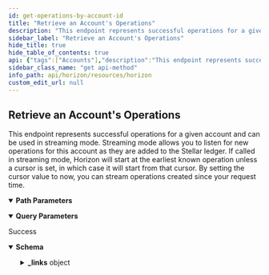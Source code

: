 ```yaml
---
id: get-operations-by-account-id
title: "Retrieve an Account's Operations"
description: "This endpoint represents successful operations for a given account and can be used in streaming mode. Streaming mode allows you to listen for new operations for this account as they are added to the Stellar ledger. If called in streaming mode, Horizon will start at the earliest known operation unless a cursor is set, in which case it will start from that cursor. By setting the cursor value to now, you can stream operations created since your request time."
sidebar_label: "Retrieve an Account's Operations"
hide_title: true
hide_table_of_contents: true
api: {"tags":["Accounts"],"description":"This endpoint represents successful operations for a given account and can be used in streaming mode. Streaming mode allows you to listen for new operations for this account as they are added to the Stellar ledger. If called in streaming mode, Horizon will start at the earliest known operation unless a cursor is set, in which case it will start from that cursor. By setting the cursor value to now, you can stream operations created since your request time.","operationId":"GetOperationsByAccountId","parameters":[{"name":"account_id","in":"path","required":true,"description":"This account’s public key encoded in a base32 string representation.","schema":{"type":"string","example":"GDMQQNJM4UL7QIA66P7R2PZHMQINWZBM77BEBMHLFXD5JEUAHGJ7R4JZ"}},{"name":"cursor","in":"query","required":false,"description":"A number that points to a specific location in a collection of responses and is pulled from the paging_token value of a record.","schema":{"type":"integer","example":6606617478959105}},{"name":"order","in":"query","required":false,"description":"A designation of the order in which records should appear. Options include asc (ascending) or desc (descending). If this argument isn’t set, it defaults to asc.","schema":{"type":"string","enum":["asc","desc"]}},{"name":"limit","in":"query","required":false,"description":"The maximum number of records returned. The limit can range from 1 to 200 - an upper limit that is hardcoded in Horizon for performance reasons. If this argument isn’t designated, it defaults to 10.","schema":{"type":"integer","example":10}},{"name":"include_failed","in":"query","required":false,"description":"Set to true to include failed operations in results. Options include true and false.","schema":{"type":"boolean","enum":[true,false]}},{"name":"join","in":"query","required":false,"description":"Set to transactions to include the transactions which created each of the operations in the response."}],"x-supports-streaming":true,"responses":{"200":{"description":"Success","content":{"application/json":{"schema":{"allOf":[{"type":"object","properties":{"_links":{"type":"object","properties":{"self":{"type":"object","properties":{"href":{"type":"string","format":"link"},"templated":{"type":"boolean"}},"required":["href"],"title":"link"},"next":{"type":"object","properties":{"href":{"type":"string","format":"link"},"templated":{"type":"boolean"}},"required":["href"],"title":"link"},"prev":{"type":"object","properties":{"href":{"type":"string","format":"link"},"templated":{"type":"boolean"}},"required":["href"],"title":"link"}}}},"title":"Links"},{"oneOf":[{"type":"object","properties":{"_links":{"type":"object","properties":{"self":{"type":"object","properties":{"href":{"type":"string","format":"link"},"templated":{"type":"boolean"}},"required":["href"],"title":"link"},"transaction":{"type":"object","properties":{"href":{"type":"string","format":"link"},"templated":{"type":"boolean"}},"required":["href"],"title":"link"},"effects":{"type":"object","properties":{"href":{"type":"string","format":"link"},"templated":{"type":"boolean"}},"required":["href"],"title":"link"},"succeeds":{"type":"object","properties":{"href":{"type":"string","format":"link"},"templated":{"type":"boolean"}},"required":["href"],"title":"link"},"precedes":{"type":"object","properties":{"href":{"type":"string","format":"link"},"templated":{"type":"boolean"}},"required":["href"],"title":"link"}},"required":["self","transaction","effects","succeeds","precedes"]},"id":{"type":"string","title":"id"},"paging_token":{"type":"string"},"transaction_successful":{"type":"boolean"},"source_account":{"type":"string","pattern":"G[A-Z0-9]{55}","title":"address"},"type":{"type":"string","example":"create_account"},"type_i":{"type":"number","example":0},"created_at":{"type":"string"},"transaction_hash":{"type":"string"},"starting_balance":{"type":"string"},"funder":{"type":"string","pattern":"G[A-Z0-9]{55}","title":"address"},"account":{"type":"string","pattern":"G[A-Z0-9]{55}","title":"address"}},"required":["id","paging_token","transaction_successful","source_account","type","type_i","created_at","transaction_hash","starting_balance","funder","account"],"title":"CreateAccount"},{"type":"object","properties":{"_embedded":{"type":"object","properties":{"records":{"type":"array","items":{"type":"object","properties":{"_links":{"type":"object","properties":{"self":{"type":"object","properties":{"href":{"type":"string","format":"link"},"templated":{"type":"boolean"}},"required":["href"],"title":"link"},"transaction":{"type":"object","properties":{"href":{"type":"string","format":"link"},"templated":{"type":"boolean"}},"required":["href"],"title":"link"},"effects":{"type":"object","properties":{"href":{"type":"string","format":"link"},"templated":{"type":"boolean"}},"required":["href"],"title":"link"},"succeeds":{"type":"object","properties":{"href":{"type":"string","format":"link"},"templated":{"type":"boolean"}},"required":["href"],"title":"link"},"precedes":{"type":"object","properties":{"href":{"type":"string","format":"link"},"templated":{"type":"boolean"}},"required":["href"],"title":"link"}},"required":["self","transaction","effects","succeeds","precedes"]},"id":{"type":"string","title":"id"},"paging_token":{"type":"string"},"transaction_successful":{"type":"boolean"},"source_account":{"type":"string","pattern":"G[A-Z0-9]{55}","title":"address"},"type":{"type":"string","example":"payment"},"type_i":{"type":"string"},"created_at":{"type":"string"},"transaction_hash":{"type":"string"},"asset_type":{"type":"string"},"asset_code":{"enum":["native","credit_alphanum4","credit_alphanum12"]},"asset_issuer":{"type":"string","pattern":"G[A-Z0-9]{55}","title":"address"},"from":{"type":"string","pattern":"G[A-Z0-9]{55}","title":"address"},"to":{"type":"string","pattern":"G[A-Z0-9]{55}","title":"address"},"amount":{"type":"string"}},"required":["id","paging_token","transaction_successful","source_account","type","type_i","created_at","transaction_hash","asset_type","from","to","amount"]}}}}},"title":"Payment"},{"type":"object","properties":{"_links":{"type":"object","properties":{"self":{"type":"object","properties":{"href":{"type":"string","format":"link"},"templated":{"type":"boolean"}},"required":["href"],"title":"link"},"transaction":{"type":"object","properties":{"href":{"type":"string","format":"link"},"templated":{"type":"boolean"}},"required":["href"],"title":"link"},"effects":{"type":"object","properties":{"href":{"type":"string","format":"link"},"templated":{"type":"boolean"}},"required":["href"],"title":"link"},"succeeds":{"type":"object","properties":{"href":{"type":"string","format":"link"},"templated":{"type":"boolean"}},"required":["href"],"title":"link"},"precedes":{"type":"object","properties":{"href":{"type":"string","format":"link"},"templated":{"type":"boolean"}},"required":["href"],"title":"link"}},"required":["self","transaction","effects","succeeds","precedes"]},"id":{"type":"string","title":"id"},"paging_token":{"type":"string"},"transaction_successful":{"type":"boolean"},"source_account":{"type":"string","pattern":"G[A-Z0-9]{55}","title":"address"},"type":{"type":"string","example":"path_payment_strict_receive"},"type_i":{"type":"number","example":2},"created_at":{"type":"string"},"transaction_hash":{"type":"string"},"asset_type":{"type":"string","enum":["native","credit_alphanum4","credit_alphanum12"]},"asset_code":{"type":"string"},"asset_issuer":{"type":"string","pattern":"G[A-Z0-9]{55}","title":"address"},"from":{"type":"string","pattern":"G[A-Z0-9]{55}","title":"address"},"to":{"type":"string","pattern":"G[A-Z0-9]{55}","title":"address"},"amount":{"type":"string"},"path":{"type":"array","items":{"type":"object","properties":{"asset_type":{"type":"string","enum":["native","credit_alphanum4","credit_alphanum12"]},"asset_code":{"type":"string"},"asset_issuer":{"type":"string","pattern":"G[A-Z0-9]{55}","title":"address"}}}},"source_amount":{"type":"string"},"destination_min":{"type":"string"},"source_asset_type":{"type":"string"},"source_asset_code":{"type":"string"},"source_asset_issuer":{"type":"string","pattern":"G[A-Z0-9]{55}","title":"address"}},"required":["id","paging_token","transaction_successful","source_account","type","type_i","created_at","transaction_hash","from","to","amount","path","source_amount","destination_min"],"title":"PathPaymentStrictReceive"},{"type":"object","properties":{"_links":{"type":"object","properties":{"self":{"type":"object","properties":{"href":{"type":"string","format":"link"},"templated":{"type":"boolean"}},"required":["href"],"title":"link"},"transaction":{"type":"object","properties":{"href":{"type":"string","format":"link"},"templated":{"type":"boolean"}},"required":["href"],"title":"link"},"effects":{"type":"object","properties":{"href":{"type":"string","format":"link"},"templated":{"type":"boolean"}},"required":["href"],"title":"link"},"succeeds":{"type":"object","properties":{"href":{"type":"string","format":"link"},"templated":{"type":"boolean"}},"required":["href"],"title":"link"},"precedes":{"type":"object","properties":{"href":{"type":"string","format":"link"},"templated":{"type":"boolean"}},"required":["href"],"title":"link"}},"required":["self","transaction","effects","succeeds","precedes"]},"id":{"type":"string","title":"id"},"paging_token":{"type":"string"},"transaction_successful":{"type":"boolean"},"source_account":{"type":"string","pattern":"G[A-Z0-9]{55}","title":"address"},"type":{"type":"string","example":"path_payment_strict_send"},"type_i":{"type":"number","example":13},"created_at":{"type":"string"},"transaction_hash":{"type":"string"},"asset_type":{"type":"string","enum":["native","credit_alphanum4","credit_alphanum12"]},"asset_code":{"type":"string"},"asset_issuer":{"type":"string","pattern":"G[A-Z0-9]{55}","title":"address"},"from":{"type":"string","pattern":"G[A-Z0-9]{55}","title":"address"},"to":{"type":"string","pattern":"G[A-Z0-9]{55}","title":"address"},"amount":{"type":"string"},"path":{"type":"array","items":{"type":"object","properties":{"asset_type":{"type":"string","enum":["native","credit_alphanum4","credit_alphanum12"]},"asset_code":{"type":"string"},"asset_issuer":{"type":"string","pattern":"G[A-Z0-9]{55}","title":"address"}}}},"source_amount":{"type":"string"},"source_max":{"type":"string"},"source_asset_type":{"type":"string"},"source_asset_code":{"type":"string"},"source_asset_issuer":{"type":"string","pattern":"G[A-Z0-9]{55}","title":"address"}},"required":["id","paging_token","transaction_successful","source_account","type","type_i","created_at","transaction_hash","from","to","amount","path","source_amount","source_asset_type"],"title":"PathPaymentStrictSend"},{"type":"object","properties":{"_links":{"type":"object","properties":{"self":{"type":"object","properties":{"href":{"type":"string","format":"link"},"templated":{"type":"boolean"}},"required":["href"],"title":"link"},"transaction":{"type":"object","properties":{"href":{"type":"string","format":"link"},"templated":{"type":"boolean"}},"required":["href"],"title":"link"},"effects":{"type":"object","properties":{"href":{"type":"string","format":"link"},"templated":{"type":"boolean"}},"required":["href"],"title":"link"},"succeeds":{"type":"object","properties":{"href":{"type":"string","format":"link"},"templated":{"type":"boolean"}},"required":["href"],"title":"link"},"precedes":{"type":"object","properties":{"href":{"type":"string","format":"link"},"templated":{"type":"boolean"}},"required":["href"],"title":"link"}},"required":["self","transaction","effects","succeeds","precedes"]},"id":{"type":"string","title":"id"},"paging_token":{"type":"string"},"transaction_successful":{"type":"boolean"},"source_account":{"type":"string","pattern":"G[A-Z0-9]{55}","title":"address"},"type":{"type":"string","example":"account_merge"},"type_i":{"type":"number","example":8},"created_at":{"type":"string"},"transaction_hash":{"type":"string"},"account":{"type":"string","pattern":"G[A-Z0-9]{55}","title":"address"},"into":{"type":"string","pattern":"G[A-Z0-9]{55}","title":"address"}},"required":["id","paging_token","transaction_successful","source_account","type","type_i","created_at","transaction_hash","account","into"],"title":"AccountMerge"}]}]},"examples":{"RetrieveAnAccountsOperations":{"value":{"_links":{"self":{"href":"https://horizon.stellar.org/accounts/GAYOLLLUIZE4DZMBB2ZBKGBUBZLIOYU6XFLW37GBP2VZD3ABNXCW4BVA/operations?cursor=&limit=10&order=asc"},"next":{"href":"https://horizon.stellar.org/accounts/GAYOLLLUIZE4DZMBB2ZBKGBUBZLIOYU6XFLW37GBP2VZD3ABNXCW4BVA/operations?cursor=120194466505179137&limit=10&order=asc"},"prev":{"href":"https://horizon.stellar.org/accounts/GAYOLLLUIZE4DZMBB2ZBKGBUBZLIOYU6XFLW37GBP2VZD3ABNXCW4BVA/operations?cursor=120192344791343105&limit=10&order=desc"}},"_embedded":{"records":[{"_links":{"self":{"href":"https://horizon.stellar.org/operations/120192344791343105"},"transaction":{"href":"https://horizon.stellar.org/transactions/ef0fe04ac3c7de7228ca2598886059868ad05c224a041e8b2d9ee2a8a9dd6894"},"effects":{"href":"https://horizon.stellar.org/operations/120192344791343105/effects"},"succeeds":{"href":"https://horizon.stellar.org/effects?order=desc&cursor=120192344791343105"},"precedes":{"href":"https://horizon.stellar.org/effects?order=asc&cursor=120192344791343105"}},"id":"120192344791343105","paging_token":"120192344791343105","transaction_successful":true,"source_account":"GBVFTZL5HIPT4PFQVTZVIWR77V7LWYCXU4CLYWWHHOEXB64XPG5LDMTU","type":"create_account","type_i":0,"created_at":"2020-01-29T19:43:59Z","transaction_hash":"ef0fe04ac3c7de7228ca2598886059868ad05c224a041e8b2d9ee2a8a9dd6894","starting_balance":"2.0000000","funder":"GBVFTZL5HIPT4PFQVTZVIWR77V7LWYCXU4CLYWWHHOEXB64XPG5LDMTU","account":"GAYOLLLUIZE4DZMBB2ZBKGBUBZLIOYU6XFLW37GBP2VZD3ABNXCW4BVA"},{"_links":{"self":{"href":"https://horizon.stellar.org/operations/120192370561220609"},"transaction":{"href":"https://horizon.stellar.org/transactions/c1cb850f413e4038c4120bd9badc07bb8ef85a46649a4d5c9c16e578a2d30589"},"effects":{"href":"https://horizon.stellar.org/operations/120192370561220609/effects"},"succeeds":{"href":"https://horizon.stellar.org/effects?order=desc&cursor=120192370561220609"},"precedes":{"href":"https://horizon.stellar.org/effects?order=asc&cursor=120192370561220609"}},"id":"120192370561220609","paging_token":"120192370561220609","transaction_successful":true,"source_account":"GBVFTZL5HIPT4PFQVTZVIWR77V7LWYCXU4CLYWWHHOEXB64XPG5LDMTU","type":"payment","type_i":1,"created_at":"2020-01-29T19:44:36Z","transaction_hash":"c1cb850f413e4038c4120bd9badc07bb8ef85a46649a4d5c9c16e578a2d30589","asset_type":"native","from":"GBVFTZL5HIPT4PFQVTZVIWR77V7LWYCXU4CLYWWHHOEXB64XPG5LDMTU","to":"GAYOLLLUIZE4DZMBB2ZBKGBUBZLIOYU6XFLW37GBP2VZD3ABNXCW4BVA","amount":"200.0000000"},{"_links":{"self":{"href":"https://horizon.stellar.org/operations/120192452165550081"},"transaction":{"href":"https://horizon.stellar.org/transactions/0e6bc30f2b2f50ca0ecedef5a527309c74964e7daa6018976cd2c686c5df4be3"},"effects":{"href":"https://horizon.stellar.org/operations/120192452165550081/effects"},"succeeds":{"href":"https://horizon.stellar.org/effects?order=desc&cursor=120192452165550081"},"precedes":{"href":"https://horizon.stellar.org/effects?order=asc&cursor=120192452165550081"}},"id":"120192452165550081","paging_token":"120192452165550081","transaction_successful":true,"source_account":"GAYOLLLUIZE4DZMBB2ZBKGBUBZLIOYU6XFLW37GBP2VZD3ABNXCW4BVA","type":"change_trust","type_i":6,"created_at":"2020-01-29T19:46:20Z","transaction_hash":"0e6bc30f2b2f50ca0ecedef5a527309c74964e7daa6018976cd2c686c5df4be3","asset_type":"credit_alphanum4","asset_code":"USD","asset_issuer":"GDUKMGUGDZQK6YHYA5Z6AY2G4XDSZPSZ3SW5UN3ARVMO6QSRDWP5YLEX","limit":"922337203685.4775807","trustee":"GDUKMGUGDZQK6YHYA5Z6AY2G4XDSZPSZ3SW5UN3ARVMO6QSRDWP5YLEX","trustor":"GAYOLLLUIZE4DZMBB2ZBKGBUBZLIOYU6XFLW37GBP2VZD3ABNXCW4BVA"},{"_links":{"self":{"href":"https://horizon.stellar.org/operations/120192477935251457"},"transaction":{"href":"https://horizon.stellar.org/transactions/ec4116595bdfa8c1039c40af425e497c91fcf387c2a2a0cfa1f3bf64733f1f23"},"effects":{"href":"https://horizon.stellar.org/operations/120192477935251457/effects"},"succeeds":{"href":"https://horizon.stellar.org/effects?order=desc&cursor=120192477935251457"},"precedes":{"href":"https://horizon.stellar.org/effects?order=asc&cursor=120192477935251457"}},"id":"120192477935251457","paging_token":"120192477935251457","transaction_successful":true,"source_account":"GAYOLLLUIZE4DZMBB2ZBKGBUBZLIOYU6XFLW37GBP2VZD3ABNXCW4BVA","type":"change_trust","type_i":6,"created_at":"2020-01-29T19:46:55Z","transaction_hash":"ec4116595bdfa8c1039c40af425e497c91fcf387c2a2a0cfa1f3bf64733f1f23","asset_type":"credit_alphanum4","asset_code":"NGNT","asset_issuer":"GAWODAROMJ33V5YDFY3NPYTHVYQG7MJXVJ2ND3AOGIHYRWINES6ACCPD","limit":"922337203685.4775807","trustee":"GAWODAROMJ33V5YDFY3NPYTHVYQG7MJXVJ2ND3AOGIHYRWINES6ACCPD","trustor":"GAYOLLLUIZE4DZMBB2ZBKGBUBZLIOYU6XFLW37GBP2VZD3ABNXCW4BVA"},{"_links":{"self":{"href":"https://horizon.stellar.org/operations/120192490820268033"},"transaction":{"href":"https://horizon.stellar.org/transactions/81f2b857cb47d7c63ca12e2ec3466f6f17b4990bf492ef752c9c6d2035ca11ff"},"effects":{"href":"https://horizon.stellar.org/operations/120192490820268033/effects"},"succeeds":{"href":"https://horizon.stellar.org/effects?order=desc&cursor=120192490820268033"},"precedes":{"href":"https://horizon.stellar.org/effects?order=asc&cursor=120192490820268033"}},"id":"120192490820268033","paging_token":"120192490820268033","transaction_successful":true,"source_account":"GAYOLLLUIZE4DZMBB2ZBKGBUBZLIOYU6XFLW37GBP2VZD3ABNXCW4BVA","type":"change_trust","type_i":6,"created_at":"2020-01-29T19:47:11Z","transaction_hash":"81f2b857cb47d7c63ca12e2ec3466f6f17b4990bf492ef752c9c6d2035ca11ff","asset_type":"credit_alphanum4","asset_code":"EURT","asset_issuer":"GAP5LETOV6YIE62YAM56STDANPRDO7ZFDBGSNHJQIYGGKSMOZAHOOS2S","limit":"922337203685.4775807","trustee":"GAP5LETOV6YIE62YAM56STDANPRDO7ZFDBGSNHJQIYGGKSMOZAHOOS2S","trustor":"GAYOLLLUIZE4DZMBB2ZBKGBUBZLIOYU6XFLW37GBP2VZD3ABNXCW4BVA"},{"_links":{"self":{"href":"https://horizon.stellar.org/operations/120192499410071553"},"transaction":{"href":"https://horizon.stellar.org/transactions/34b28df891c6a09968a2f0a6b410300b08b09c5f58cd12fe64fda59d29688f6e"},"effects":{"href":"https://horizon.stellar.org/operations/120192499410071553/effects"},"succeeds":{"href":"https://horizon.stellar.org/effects?order=desc&cursor=120192499410071553"},"precedes":{"href":"https://horizon.stellar.org/effects?order=asc&cursor=120192499410071553"}},"id":"120192499410071553","paging_token":"120192499410071553","transaction_successful":true,"source_account":"GAYOLLLUIZE4DZMBB2ZBKGBUBZLIOYU6XFLW37GBP2VZD3ABNXCW4BVA","type":"change_trust","type_i":6,"created_at":"2020-01-29T19:47:22Z","transaction_hash":"34b28df891c6a09968a2f0a6b410300b08b09c5f58cd12fe64fda59d29688f6e","asset_type":"credit_alphanum4","asset_code":"BB1","asset_issuer":"GD5J6HLF5666X4AZLTFTXLY46J5SW7EXRKBLEYPJP33S33MXZGV6CWFN","limit":"922337203685.4775807","trustee":"GD5J6HLF5666X4AZLTFTXLY46J5SW7EXRKBLEYPJP33S33MXZGV6CWFN","trustor":"GAYOLLLUIZE4DZMBB2ZBKGBUBZLIOYU6XFLW37GBP2VZD3ABNXCW4BVA"},{"_links":{"self":{"href":"https://horizon.stellar.org/operations/120192508000047105"},"transaction":{"href":"https://horizon.stellar.org/transactions/12a8e8f11a697ee06a092eb0700c2b713fe07d29ffab190988d5bb248caf1917"},"effects":{"href":"https://horizon.stellar.org/operations/120192508000047105/effects"},"succeeds":{"href":"https://horizon.stellar.org/effects?order=desc&cursor=120192508000047105"},"precedes":{"href":"https://horizon.stellar.org/effects?order=asc&cursor=120192508000047105"}},"id":"120192508000047105","paging_token":"120192508000047105","transaction_successful":true,"source_account":"GAYOLLLUIZE4DZMBB2ZBKGBUBZLIOYU6XFLW37GBP2VZD3ABNXCW4BVA","type":"change_trust","type_i":6,"created_at":"2020-01-29T19:47:33Z","transaction_hash":"12a8e8f11a697ee06a092eb0700c2b713fe07d29ffab190988d5bb248caf1917","asset_type":"credit_alphanum4","asset_code":"CNY","asset_issuer":"GAREELUB43IRHWEASCFBLKHURCGMHE5IF6XSE7EXDLACYHGRHM43RFOX","limit":"922337203685.4775807","trustee":"GAREELUB43IRHWEASCFBLKHURCGMHE5IF6XSE7EXDLACYHGRHM43RFOX","trustor":"GAYOLLLUIZE4DZMBB2ZBKGBUBZLIOYU6XFLW37GBP2VZD3ABNXCW4BVA"},{"_links":{"self":{"href":"https://horizon.stellar.org/operations/120192542359883777"},"transaction":{"href":"https://horizon.stellar.org/transactions/36b9c9aa3c4a22a1e8274f69b1bbfdd5764e55b80804a8d9c6b35c14e4147580"},"effects":{"href":"https://horizon.stellar.org/operations/120192542359883777/effects"},"succeeds":{"href":"https://horizon.stellar.org/effects?order=desc&cursor=120192542359883777"},"precedes":{"href":"https://horizon.stellar.org/effects?order=asc&cursor=120192542359883777"}},"id":"120192542359883777","paging_token":"120192542359883777","transaction_successful":true,"source_account":"GAYOLLLUIZE4DZMBB2ZBKGBUBZLIOYU6XFLW37GBP2VZD3ABNXCW4BVA","type":"manage_buy_offer","type_i":12,"created_at":"2020-01-29T19:48:16Z","transaction_hash":"36b9c9aa3c4a22a1e8274f69b1bbfdd5764e55b80804a8d9c6b35c14e4147580","amount":"3.0000000","price":"18.1088911","price_r":{"n":181088911,"d":10000000},"buying_asset_type":"credit_alphanum4","buying_asset_code":"EURT","buying_asset_issuer":"GAP5LETOV6YIE62YAM56STDANPRDO7ZFDBGSNHJQIYGGKSMOZAHOOS2S","selling_asset_type":"native","offer_id":"0"},{"_links":{"self":{"href":"https://horizon.stellar.org/operations/120192568129794049"},"transaction":{"href":"https://horizon.stellar.org/transactions/f0362887d2b9b853e7b464b174adfceb4c73ffb6a45e10b7cb3bff9cfa808340"},"effects":{"href":"https://horizon.stellar.org/operations/120192568129794049/effects"},"succeeds":{"href":"https://horizon.stellar.org/effects?order=desc&cursor=120192568129794049"},"precedes":{"href":"https://horizon.stellar.org/effects?order=asc&cursor=120192568129794049"}},"id":"120192568129794049","paging_token":"120192568129794049","transaction_successful":true,"source_account":"GAYOLLLUIZE4DZMBB2ZBKGBUBZLIOYU6XFLW37GBP2VZD3ABNXCW4BVA","type":"manage_buy_offer","type_i":12,"created_at":"2020-01-29T19:48:54Z","transaction_hash":"f0362887d2b9b853e7b464b174adfceb4c73ffb6a45e10b7cb3bff9cfa808340","amount":"200.0000000","price":"0.0459893","price_r":{"n":459893,"d":10000000},"buying_asset_type":"credit_alphanum4","buying_asset_code":"NGNT","buying_asset_issuer":"GAWODAROMJ33V5YDFY3NPYTHVYQG7MJXVJ2ND3AOGIHYRWINES6ACCPD","selling_asset_type":"native","offer_id":"0"},{"_links":{"self":{"href":"https://horizon.stellar.org/operations/120194466505179137"},"transaction":{"href":"https://horizon.stellar.org/transactions/a470f40ba0c1fd17cb957e0b438bd873b110ffb808b8133a5144cea3f5a66d0d"},"effects":{"href":"https://horizon.stellar.org/operations/120194466505179137/effects"},"succeeds":{"href":"https://horizon.stellar.org/effects?order=desc&cursor=120194466505179137"},"precedes":{"href":"https://horizon.stellar.org/effects?order=asc&cursor=120194466505179137"}},"id":"120194466505179137","paging_token":"120194466505179137","transaction_successful":true,"source_account":"GAYOLLLUIZE4DZMBB2ZBKGBUBZLIOYU6XFLW37GBP2VZD3ABNXCW4BVA","type":"change_trust","type_i":6,"created_at":"2020-01-29T20:31:28Z","transaction_hash":"a470f40ba0c1fd17cb957e0b438bd873b110ffb808b8133a5144cea3f5a66d0d","asset_type":"credit_alphanum4","asset_code":"CNY","asset_issuer":"GAREELUB43IRHWEASCFBLKHURCGMHE5IF6XSE7EXDLACYHGRHM43RFOX","limit":"0.0000000","trustee":"GAREELUB43IRHWEASCFBLKHURCGMHE5IF6XSE7EXDLACYHGRHM43RFOX","trustor":"GAYOLLLUIZE4DZMBB2ZBKGBUBZLIOYU6XFLW37GBP2VZD3ABNXCW4BVA"}]}}}}}}}},"method":"get","path":"/accounts/{account_id}/operations","servers":[{"url":"https://horizon.stellar.org","description":"The main network"},{"url":"https://horizon-testnet.stellar.org","description":"The test network"}],"info":{"title":"Horizon","version":"0.0.1"},"postman":{"name":"Retrieve an Account's Operations","description":{"content":"This endpoint represents successful operations for a given account and can be used in streaming mode. Streaming mode allows you to listen for new operations for this account as they are added to the Stellar ledger. If called in streaming mode, Horizon will start at the earliest known operation unless a cursor is set, in which case it will start from that cursor. By setting the cursor value to now, you can stream operations created since your request time.","type":"text/plain"},"url":{"path":["accounts",":account_id","operations"],"host":["{{baseUrl}}"],"query":[{"disabled":false,"description":{"content":"A number that points to a specific location in a collection of responses and is pulled from the paging_token value of a record.","type":"text/plain"},"key":"cursor","value":""},{"disabled":false,"description":{"content":"A designation of the order in which records should appear. Options include asc (ascending) or desc (descending). If this argument isn’t set, it defaults to asc.","type":"text/plain"},"key":"order","value":""},{"disabled":false,"description":{"content":"The maximum number of records returned. The limit can range from 1 to 200 - an upper limit that is hardcoded in Horizon for performance reasons. If this argument isn’t designated, it defaults to 10.","type":"text/plain"},"key":"limit","value":""},{"disabled":false,"description":{"content":"Set to true to include failed operations in results. Options include true and false.","type":"text/plain"},"key":"include_failed","value":""},{"description":{"content":"Set to transactions to include the transactions which created each of the operations in the response.","type":"text/plain"},"key":"join","value":""}],"variable":[{"disabled":false,"description":{"content":"(Required) This account’s public key encoded in a base32 string representation.","type":"text/plain"},"type":"any","value":"","key":"account_id"}]},"header":[{"key":"Accept","value":"application/json"}],"method":"GET"}}
sidebar_class_name: "get api-method"
info_path: api/horizon/resources/horizon
custom_edit_url: null
---
```



## Retrieve an Account's Operations



This endpoint represents successful operations for a given account and can be used in streaming mode. Streaming mode allows you to listen for new operations for this account as they are added to the Stellar ledger. If called in streaming mode, Horizon will start at the earliest known operation unless a cursor is set, in which case it will start from that cursor. By setting the cursor value to now, you can stream operations created since your request time.

<details style={{"marginBottom":"1rem"}} data-collapsed={false} open={true}><summary style={{}}><strong>Path Parameters</strong></summary><div><ul><ParamsItem className={"paramsItem"} param={{"name":"account_id","in":"path","required":true,"description":"This account’s public key encoded in a base32 string representation.","schema":{"type":"string","example":"GDMQQNJM4UL7QIA66P7R2PZHMQINWZBM77BEBMHLFXD5JEUAHGJ7R4JZ"}}}></ParamsItem></ul></div></details><details style={{"marginBottom":"1rem"}} data-collapsed={false} open={true}><summary style={{}}><strong>Query Parameters</strong></summary><div><ul><ParamsItem className={"paramsItem"} param={{"name":"cursor","in":"query","required":false,"description":"A number that points to a specific location in a collection of responses and is pulled from the paging_token value of a record.","schema":{"type":"integer","example":6606617478959105}}}></ParamsItem><ParamsItem className={"paramsItem"} param={{"name":"order","in":"query","required":false,"description":"A designation of the order in which records should appear. Options include asc (ascending) or desc (descending). If this argument isn’t set, it defaults to asc.","schema":{"type":"string","enum":["asc","desc"]}}}></ParamsItem><ParamsItem className={"paramsItem"} param={{"name":"limit","in":"query","required":false,"description":"The maximum number of records returned. The limit can range from 1 to 200 - an upper limit that is hardcoded in Horizon for performance reasons. If this argument isn’t designated, it defaults to 10.","schema":{"type":"integer","example":10}}}></ParamsItem><ParamsItem className={"paramsItem"} param={{"name":"include_failed","in":"query","required":false,"description":"Set to true to include failed operations in results. Options include true and false.","schema":{"type":"boolean","enum":[true,false]}}}></ParamsItem><ParamsItem className={"paramsItem"} param={{"name":"join","in":"query","required":false,"description":"Set to transactions to include the transactions which created each of the operations in the response."}}></ParamsItem></ul></div></details><div><ApiTabs><TabItem label={"200"} value={"200"}><div>

Success

</div><div><MimeTabs schemaType={"response"}><TabItem label={"application/json"} value={"application/json"}><SchemaTabs><TabItem label={"Schema"} value={"Schema"}><details style={{}} data-collapsed={false} open={true}><summary style={{"textAlign":"left"}}><strong>Schema</strong></summary><div style={{"textAlign":"left","marginLeft":"1rem"}}></div><ul style={{"marginLeft":"1rem"}}><SchemaItem collapsible={true} className={"schemaItem"}><details style={{}}><summary style={{}}><strong>_links</strong><span style={{"opacity":"0.6"}}> object</span></summary><div style={{"marginLeft":"1rem"}}><SchemaItem collapsible={true} className={"schemaItem"}><details style={{}}><summary style={{}}><strong>self</strong><span style={{"opacity":"0.6"}}> object</span></summary><div style={{"marginLeft":"1rem"}}><SchemaItem collapsible={false} name={"href"} required={true} schemaName={"link"} qualifierMessage={undefined} schema={{"type":"string","format":"link"}}></SchemaItem><SchemaItem collapsible={false} name={"templated"} required={false} schemaName={"boolean"} qualifierMessage={undefined} schema={{"type":"boolean"}}></SchemaItem></div></details></SchemaItem><SchemaItem collapsible={true} className={"schemaItem"}><details style={{}}><summary style={{}}><strong>next</strong><span style={{"opacity":"0.6"}}> object</span></summary><div style={{"marginLeft":"1rem"}}><SchemaItem collapsible={false} name={"href"} required={true} schemaName={"link"} qualifierMessage={undefined} schema={{"type":"string","format":"link"}}></SchemaItem><SchemaItem collapsible={false} name={"templated"} required={false} schemaName={"boolean"} qualifierMessage={undefined} schema={{"type":"boolean"}}></SchemaItem></div></details></SchemaItem><SchemaItem collapsible={true} className={"schemaItem"}><details style={{}}><summary style={{}}><strong>prev</strong><span style={{"opacity":"0.6"}}> object</span></summary><div style={{"marginLeft":"1rem"}}><SchemaItem collapsible={false} name={"href"} required={true} schemaName={"link"} qualifierMessage={undefined} schema={{"type":"string","format":"link"}}></SchemaItem><SchemaItem collapsible={false} name={"templated"} required={false} schemaName={"boolean"} qualifierMessage={undefined} schema={{"type":"boolean"}}></SchemaItem></div></details></SchemaItem></div></details></SchemaItem></ul></details></TabItem><TabItem label={"Example (from schema)"} value={"Example (from schema)"}><ResponseSamples responseExample={"{\n  \"_links\": {\n    \"self\": {\n      \"href\": \"string\",\n      \"templated\": true\n    },\n    \"next\": {\n      \"href\": \"string\",\n      \"templated\": true\n    },\n    \"prev\": {\n      \"href\": \"string\",\n      \"templated\": true\n    },\n    \"transaction\": {\n      \"href\": \"string\",\n      \"templated\": true\n    },\n    \"effects\": {\n      \"href\": \"string\",\n      \"templated\": true\n    },\n    \"succeeds\": {\n      \"href\": \"string\",\n      \"templated\": true\n    },\n    \"precedes\": {\n      \"href\": \"string\",\n      \"templated\": true\n    }\n  },\n  \"id\": \"string\",\n  \"paging_token\": \"string\",\n  \"transaction_successful\": true,\n  \"source_account\": \"string\",\n  \"type\": \"create_account\",\n  \"type_i\": 0,\n  \"created_at\": \"string\",\n  \"transaction_hash\": \"string\",\n  \"starting_balance\": \"string\",\n  \"funder\": \"string\",\n  \"account\": \"string\"\n}"} language={"json"}></ResponseSamples></TabItem><TabItem label={"RetrieveAnAccountsOperations"} value={"RetrieveAnAccountsOperations"}><ResponseSamples responseExample={"{\n  \"_links\": {\n    \"self\": {\n      \"href\": \"https://horizon.stellar.org/accounts/GAYOLLLUIZE4DZMBB2ZBKGBUBZLIOYU6XFLW37GBP2VZD3ABNXCW4BVA/operations?cursor=&limit=10&order=asc\"\n    },\n    \"next\": {\n      \"href\": \"https://horizon.stellar.org/accounts/GAYOLLLUIZE4DZMBB2ZBKGBUBZLIOYU6XFLW37GBP2VZD3ABNXCW4BVA/operations?cursor=120194466505179137&limit=10&order=asc\"\n    },\n    \"prev\": {\n      \"href\": \"https://horizon.stellar.org/accounts/GAYOLLLUIZE4DZMBB2ZBKGBUBZLIOYU6XFLW37GBP2VZD3ABNXCW4BVA/operations?cursor=120192344791343105&limit=10&order=desc\"\n    }\n  },\n  \"_embedded\": {\n    \"records\": [\n      {\n        \"_links\": {\n          \"self\": {\n            \"href\": \"https://horizon.stellar.org/operations/120192344791343105\"\n          },\n          \"transaction\": {\n            \"href\": \"https://horizon.stellar.org/transactions/ef0fe04ac3c7de7228ca2598886059868ad05c224a041e8b2d9ee2a8a9dd6894\"\n          },\n          \"effects\": {\n            \"href\": \"https://horizon.stellar.org/operations/120192344791343105/effects\"\n          },\n          \"succeeds\": {\n            \"href\": \"https://horizon.stellar.org/effects?order=desc&cursor=120192344791343105\"\n          },\n          \"precedes\": {\n            \"href\": \"https://horizon.stellar.org/effects?order=asc&cursor=120192344791343105\"\n          }\n        },\n        \"id\": \"120192344791343105\",\n        \"paging_token\": \"120192344791343105\",\n        \"transaction_successful\": true,\n        \"source_account\": \"GBVFTZL5HIPT4PFQVTZVIWR77V7LWYCXU4CLYWWHHOEXB64XPG5LDMTU\",\n        \"type\": \"create_account\",\n        \"type_i\": 0,\n        \"created_at\": \"2020-01-29T19:43:59Z\",\n        \"transaction_hash\": \"ef0fe04ac3c7de7228ca2598886059868ad05c224a041e8b2d9ee2a8a9dd6894\",\n        \"starting_balance\": \"2.0000000\",\n        \"funder\": \"GBVFTZL5HIPT4PFQVTZVIWR77V7LWYCXU4CLYWWHHOEXB64XPG5LDMTU\",\n        \"account\": \"GAYOLLLUIZE4DZMBB2ZBKGBUBZLIOYU6XFLW37GBP2VZD3ABNXCW4BVA\"\n      },\n      {\n        \"_links\": {\n          \"self\": {\n            \"href\": \"https://horizon.stellar.org/operations/120192370561220609\"\n          },\n          \"transaction\": {\n            \"href\": \"https://horizon.stellar.org/transactions/c1cb850f413e4038c4120bd9badc07bb8ef85a46649a4d5c9c16e578a2d30589\"\n          },\n          \"effects\": {\n            \"href\": \"https://horizon.stellar.org/operations/120192370561220609/effects\"\n          },\n          \"succeeds\": {\n            \"href\": \"https://horizon.stellar.org/effects?order=desc&cursor=120192370561220609\"\n          },\n          \"precedes\": {\n            \"href\": \"https://horizon.stellar.org/effects?order=asc&cursor=120192370561220609\"\n          }\n        },\n        \"id\": \"120192370561220609\",\n        \"paging_token\": \"120192370561220609\",\n        \"transaction_successful\": true,\n        \"source_account\": \"GBVFTZL5HIPT4PFQVTZVIWR77V7LWYCXU4CLYWWHHOEXB64XPG5LDMTU\",\n        \"type\": \"payment\",\n        \"type_i\": 1,\n        \"created_at\": \"2020-01-29T19:44:36Z\",\n        \"transaction_hash\": \"c1cb850f413e4038c4120bd9badc07bb8ef85a46649a4d5c9c16e578a2d30589\",\n        \"asset_type\": \"native\",\n        \"from\": \"GBVFTZL5HIPT4PFQVTZVIWR77V7LWYCXU4CLYWWHHOEXB64XPG5LDMTU\",\n        \"to\": \"GAYOLLLUIZE4DZMBB2ZBKGBUBZLIOYU6XFLW37GBP2VZD3ABNXCW4BVA\",\n        \"amount\": \"200.0000000\"\n      },\n      {\n        \"_links\": {\n          \"self\": {\n            \"href\": \"https://horizon.stellar.org/operations/120192452165550081\"\n          },\n          \"transaction\": {\n            \"href\": \"https://horizon.stellar.org/transactions/0e6bc30f2b2f50ca0ecedef5a527309c74964e7daa6018976cd2c686c5df4be3\"\n          },\n          \"effects\": {\n            \"href\": \"https://horizon.stellar.org/operations/120192452165550081/effects\"\n          },\n          \"succeeds\": {\n            \"href\": \"https://horizon.stellar.org/effects?order=desc&cursor=120192452165550081\"\n          },\n          \"precedes\": {\n            \"href\": \"https://horizon.stellar.org/effects?order=asc&cursor=120192452165550081\"\n          }\n        },\n        \"id\": \"120192452165550081\",\n        \"paging_token\": \"120192452165550081\",\n        \"transaction_successful\": true,\n        \"source_account\": \"GAYOLLLUIZE4DZMBB2ZBKGBUBZLIOYU6XFLW37GBP2VZD3ABNXCW4BVA\",\n        \"type\": \"change_trust\",\n        \"type_i\": 6,\n        \"created_at\": \"2020-01-29T19:46:20Z\",\n        \"transaction_hash\": \"0e6bc30f2b2f50ca0ecedef5a527309c74964e7daa6018976cd2c686c5df4be3\",\n        \"asset_type\": \"credit_alphanum4\",\n        \"asset_code\": \"USD\",\n        \"asset_issuer\": \"GDUKMGUGDZQK6YHYA5Z6AY2G4XDSZPSZ3SW5UN3ARVMO6QSRDWP5YLEX\",\n        \"limit\": \"922337203685.4775807\",\n        \"trustee\": \"GDUKMGUGDZQK6YHYA5Z6AY2G4XDSZPSZ3SW5UN3ARVMO6QSRDWP5YLEX\",\n        \"trustor\": \"GAYOLLLUIZE4DZMBB2ZBKGBUBZLIOYU6XFLW37GBP2VZD3ABNXCW4BVA\"\n      },\n      {\n        \"_links\": {\n          \"self\": {\n            \"href\": \"https://horizon.stellar.org/operations/120192477935251457\"\n          },\n          \"transaction\": {\n            \"href\": \"https://horizon.stellar.org/transactions/ec4116595bdfa8c1039c40af425e497c91fcf387c2a2a0cfa1f3bf64733f1f23\"\n          },\n          \"effects\": {\n            \"href\": \"https://horizon.stellar.org/operations/120192477935251457/effects\"\n          },\n          \"succeeds\": {\n            \"href\": \"https://horizon.stellar.org/effects?order=desc&cursor=120192477935251457\"\n          },\n          \"precedes\": {\n            \"href\": \"https://horizon.stellar.org/effects?order=asc&cursor=120192477935251457\"\n          }\n        },\n        \"id\": \"120192477935251457\",\n        \"paging_token\": \"120192477935251457\",\n        \"transaction_successful\": true,\n        \"source_account\": \"GAYOLLLUIZE4DZMBB2ZBKGBUBZLIOYU6XFLW37GBP2VZD3ABNXCW4BVA\",\n        \"type\": \"change_trust\",\n        \"type_i\": 6,\n        \"created_at\": \"2020-01-29T19:46:55Z\",\n        \"transaction_hash\": \"ec4116595bdfa8c1039c40af425e497c91fcf387c2a2a0cfa1f3bf64733f1f23\",\n        \"asset_type\": \"credit_alphanum4\",\n        \"asset_code\": \"NGNT\",\n        \"asset_issuer\": \"GAWODAROMJ33V5YDFY3NPYTHVYQG7MJXVJ2ND3AOGIHYRWINES6ACCPD\",\n        \"limit\": \"922337203685.4775807\",\n        \"trustee\": \"GAWODAROMJ33V5YDFY3NPYTHVYQG7MJXVJ2ND3AOGIHYRWINES6ACCPD\",\n        \"trustor\": \"GAYOLLLUIZE4DZMBB2ZBKGBUBZLIOYU6XFLW37GBP2VZD3ABNXCW4BVA\"\n      },\n      {\n        \"_links\": {\n          \"self\": {\n            \"href\": \"https://horizon.stellar.org/operations/120192490820268033\"\n          },\n          \"transaction\": {\n            \"href\": \"https://horizon.stellar.org/transactions/81f2b857cb47d7c63ca12e2ec3466f6f17b4990bf492ef752c9c6d2035ca11ff\"\n          },\n          \"effects\": {\n            \"href\": \"https://horizon.stellar.org/operations/120192490820268033/effects\"\n          },\n          \"succeeds\": {\n            \"href\": \"https://horizon.stellar.org/effects?order=desc&cursor=120192490820268033\"\n          },\n          \"precedes\": {\n            \"href\": \"https://horizon.stellar.org/effects?order=asc&cursor=120192490820268033\"\n          }\n        },\n        \"id\": \"120192490820268033\",\n        \"paging_token\": \"120192490820268033\",\n        \"transaction_successful\": true,\n        \"source_account\": \"GAYOLLLUIZE4DZMBB2ZBKGBUBZLIOYU6XFLW37GBP2VZD3ABNXCW4BVA\",\n        \"type\": \"change_trust\",\n        \"type_i\": 6,\n        \"created_at\": \"2020-01-29T19:47:11Z\",\n        \"transaction_hash\": \"81f2b857cb47d7c63ca12e2ec3466f6f17b4990bf492ef752c9c6d2035ca11ff\",\n        \"asset_type\": \"credit_alphanum4\",\n        \"asset_code\": \"EURT\",\n        \"asset_issuer\": \"GAP5LETOV6YIE62YAM56STDANPRDO7ZFDBGSNHJQIYGGKSMOZAHOOS2S\",\n        \"limit\": \"922337203685.4775807\",\n        \"trustee\": \"GAP5LETOV6YIE62YAM56STDANPRDO7ZFDBGSNHJQIYGGKSMOZAHOOS2S\",\n        \"trustor\": \"GAYOLLLUIZE4DZMBB2ZBKGBUBZLIOYU6XFLW37GBP2VZD3ABNXCW4BVA\"\n      },\n      {\n        \"_links\": {\n          \"self\": {\n            \"href\": \"https://horizon.stellar.org/operations/120192499410071553\"\n          },\n          \"transaction\": {\n            \"href\": \"https://horizon.stellar.org/transactions/34b28df891c6a09968a2f0a6b410300b08b09c5f58cd12fe64fda59d29688f6e\"\n          },\n          \"effects\": {\n            \"href\": \"https://horizon.stellar.org/operations/120192499410071553/effects\"\n          },\n          \"succeeds\": {\n            \"href\": \"https://horizon.stellar.org/effects?order=desc&cursor=120192499410071553\"\n          },\n          \"precedes\": {\n            \"href\": \"https://horizon.stellar.org/effects?order=asc&cursor=120192499410071553\"\n          }\n        },\n        \"id\": \"120192499410071553\",\n        \"paging_token\": \"120192499410071553\",\n        \"transaction_successful\": true,\n        \"source_account\": \"GAYOLLLUIZE4DZMBB2ZBKGBUBZLIOYU6XFLW37GBP2VZD3ABNXCW4BVA\",\n        \"type\": \"change_trust\",\n        \"type_i\": 6,\n        \"created_at\": \"2020-01-29T19:47:22Z\",\n        \"transaction_hash\": \"34b28df891c6a09968a2f0a6b410300b08b09c5f58cd12fe64fda59d29688f6e\",\n        \"asset_type\": \"credit_alphanum4\",\n        \"asset_code\": \"BB1\",\n        \"asset_issuer\": \"GD5J6HLF5666X4AZLTFTXLY46J5SW7EXRKBLEYPJP33S33MXZGV6CWFN\",\n        \"limit\": \"922337203685.4775807\",\n        \"trustee\": \"GD5J6HLF5666X4AZLTFTXLY46J5SW7EXRKBLEYPJP33S33MXZGV6CWFN\",\n        \"trustor\": \"GAYOLLLUIZE4DZMBB2ZBKGBUBZLIOYU6XFLW37GBP2VZD3ABNXCW4BVA\"\n      },\n      {\n        \"_links\": {\n          \"self\": {\n            \"href\": \"https://horizon.stellar.org/operations/120192508000047105\"\n          },\n          \"transaction\": {\n            \"href\": \"https://horizon.stellar.org/transactions/12a8e8f11a697ee06a092eb0700c2b713fe07d29ffab190988d5bb248caf1917\"\n          },\n          \"effects\": {\n            \"href\": \"https://horizon.stellar.org/operations/120192508000047105/effects\"\n          },\n          \"succeeds\": {\n            \"href\": \"https://horizon.stellar.org/effects?order=desc&cursor=120192508000047105\"\n          },\n          \"precedes\": {\n            \"href\": \"https://horizon.stellar.org/effects?order=asc&cursor=120192508000047105\"\n          }\n        },\n        \"id\": \"120192508000047105\",\n        \"paging_token\": \"120192508000047105\",\n        \"transaction_successful\": true,\n        \"source_account\": \"GAYOLLLUIZE4DZMBB2ZBKGBUBZLIOYU6XFLW37GBP2VZD3ABNXCW4BVA\",\n        \"type\": \"change_trust\",\n        \"type_i\": 6,\n        \"created_at\": \"2020-01-29T19:47:33Z\",\n        \"transaction_hash\": \"12a8e8f11a697ee06a092eb0700c2b713fe07d29ffab190988d5bb248caf1917\",\n        \"asset_type\": \"credit_alphanum4\",\n        \"asset_code\": \"CNY\",\n        \"asset_issuer\": \"GAREELUB43IRHWEASCFBLKHURCGMHE5IF6XSE7EXDLACYHGRHM43RFOX\",\n        \"limit\": \"922337203685.4775807\",\n        \"trustee\": \"GAREELUB43IRHWEASCFBLKHURCGMHE5IF6XSE7EXDLACYHGRHM43RFOX\",\n        \"trustor\": \"GAYOLLLUIZE4DZMBB2ZBKGBUBZLIOYU6XFLW37GBP2VZD3ABNXCW4BVA\"\n      },\n      {\n        \"_links\": {\n          \"self\": {\n            \"href\": \"https://horizon.stellar.org/operations/120192542359883777\"\n          },\n          \"transaction\": {\n            \"href\": \"https://horizon.stellar.org/transactions/36b9c9aa3c4a22a1e8274f69b1bbfdd5764e55b80804a8d9c6b35c14e4147580\"\n          },\n          \"effects\": {\n            \"href\": \"https://horizon.stellar.org/operations/120192542359883777/effects\"\n          },\n          \"succeeds\": {\n            \"href\": \"https://horizon.stellar.org/effects?order=desc&cursor=120192542359883777\"\n          },\n          \"precedes\": {\n            \"href\": \"https://horizon.stellar.org/effects?order=asc&cursor=120192542359883777\"\n          }\n        },\n        \"id\": \"120192542359883777\",\n        \"paging_token\": \"120192542359883777\",\n        \"transaction_successful\": true,\n        \"source_account\": \"GAYOLLLUIZE4DZMBB2ZBKGBUBZLIOYU6XFLW37GBP2VZD3ABNXCW4BVA\",\n        \"type\": \"manage_buy_offer\",\n        \"type_i\": 12,\n        \"created_at\": \"2020-01-29T19:48:16Z\",\n        \"transaction_hash\": \"36b9c9aa3c4a22a1e8274f69b1bbfdd5764e55b80804a8d9c6b35c14e4147580\",\n        \"amount\": \"3.0000000\",\n        \"price\": \"18.1088911\",\n        \"price_r\": {\n          \"n\": 181088911,\n          \"d\": 10000000\n        },\n        \"buying_asset_type\": \"credit_alphanum4\",\n        \"buying_asset_code\": \"EURT\",\n        \"buying_asset_issuer\": \"GAP5LETOV6YIE62YAM56STDANPRDO7ZFDBGSNHJQIYGGKSMOZAHOOS2S\",\n        \"selling_asset_type\": \"native\",\n        \"offer_id\": \"0\"\n      },\n      {\n        \"_links\": {\n          \"self\": {\n            \"href\": \"https://horizon.stellar.org/operations/120192568129794049\"\n          },\n          \"transaction\": {\n            \"href\": \"https://horizon.stellar.org/transactions/f0362887d2b9b853e7b464b174adfceb4c73ffb6a45e10b7cb3bff9cfa808340\"\n          },\n          \"effects\": {\n            \"href\": \"https://horizon.stellar.org/operations/120192568129794049/effects\"\n          },\n          \"succeeds\": {\n            \"href\": \"https://horizon.stellar.org/effects?order=desc&cursor=120192568129794049\"\n          },\n          \"precedes\": {\n            \"href\": \"https://horizon.stellar.org/effects?order=asc&cursor=120192568129794049\"\n          }\n        },\n        \"id\": \"120192568129794049\",\n        \"paging_token\": \"120192568129794049\",\n        \"transaction_successful\": true,\n        \"source_account\": \"GAYOLLLUIZE4DZMBB2ZBKGBUBZLIOYU6XFLW37GBP2VZD3ABNXCW4BVA\",\n        \"type\": \"manage_buy_offer\",\n        \"type_i\": 12,\n        \"created_at\": \"2020-01-29T19:48:54Z\",\n        \"transaction_hash\": \"f0362887d2b9b853e7b464b174adfceb4c73ffb6a45e10b7cb3bff9cfa808340\",\n        \"amount\": \"200.0000000\",\n        \"price\": \"0.0459893\",\n        \"price_r\": {\n          \"n\": 459893,\n          \"d\": 10000000\n        },\n        \"buying_asset_type\": \"credit_alphanum4\",\n        \"buying_asset_code\": \"NGNT\",\n        \"buying_asset_issuer\": \"GAWODAROMJ33V5YDFY3NPYTHVYQG7MJXVJ2ND3AOGIHYRWINES6ACCPD\",\n        \"selling_asset_type\": \"native\",\n        \"offer_id\": \"0\"\n      },\n      {\n        \"_links\": {\n          \"self\": {\n            \"href\": \"https://horizon.stellar.org/operations/120194466505179137\"\n          },\n          \"transaction\": {\n            \"href\": \"https://horizon.stellar.org/transactions/a470f40ba0c1fd17cb957e0b438bd873b110ffb808b8133a5144cea3f5a66d0d\"\n          },\n          \"effects\": {\n            \"href\": \"https://horizon.stellar.org/operations/120194466505179137/effects\"\n          },\n          \"succeeds\": {\n            \"href\": \"https://horizon.stellar.org/effects?order=desc&cursor=120194466505179137\"\n          },\n          \"precedes\": {\n            \"href\": \"https://horizon.stellar.org/effects?order=asc&cursor=120194466505179137\"\n          }\n        },\n        \"id\": \"120194466505179137\",\n        \"paging_token\": \"120194466505179137\",\n        \"transaction_successful\": true,\n        \"source_account\": \"GAYOLLLUIZE4DZMBB2ZBKGBUBZLIOYU6XFLW37GBP2VZD3ABNXCW4BVA\",\n        \"type\": \"change_trust\",\n        \"type_i\": 6,\n        \"created_at\": \"2020-01-29T20:31:28Z\",\n        \"transaction_hash\": \"a470f40ba0c1fd17cb957e0b438bd873b110ffb808b8133a5144cea3f5a66d0d\",\n        \"asset_type\": \"credit_alphanum4\",\n        \"asset_code\": \"CNY\",\n        \"asset_issuer\": \"GAREELUB43IRHWEASCFBLKHURCGMHE5IF6XSE7EXDLACYHGRHM43RFOX\",\n        \"limit\": \"0.0000000\",\n        \"trustee\": \"GAREELUB43IRHWEASCFBLKHURCGMHE5IF6XSE7EXDLACYHGRHM43RFOX\",\n        \"trustor\": \"GAYOLLLUIZE4DZMBB2ZBKGBUBZLIOYU6XFLW37GBP2VZD3ABNXCW4BVA\"\n      }\n    ]\n  }\n}"} language={"json"}></ResponseSamples></TabItem></SchemaTabs></TabItem></MimeTabs></div></TabItem></ApiTabs></div>
      
